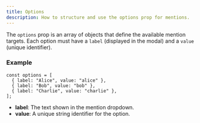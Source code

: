 ```yaml
---
title: Options
description: How to structure and use the options prop for mentions.
---
```


The `options` prop is an array of objects that define the available mention targets. Each option must have a `label` (displayed in the modal) and a `value` (unique identifier).

### Example

```tsx
const options = [
  { label: "Alice", value: "alice" },
  { label: "Bob", value: "bob" },
  { label: "Charlie", value: "charlie" },
];
```

- **label**: The text shown in the mention dropdown.
- **value**: A unique string identifier for the option.
